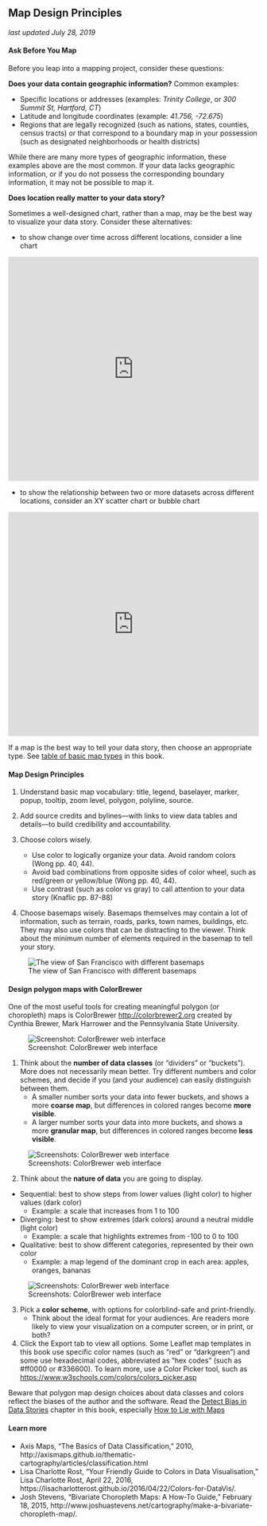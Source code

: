 ## Map Design Principles {-}
*last updated July 28, 2019*

#### Ask Before You Map {-}
Before you leap into a mapping project, consider these questions:

**Does your data contain geographic information?** Common examples:

- Specific locations or addresses (examples: *Trinity College*, or *300 Summit St, Hartford, CT*)
- Latitude and longitude coordinates (example: *41.756, -72.675*)
- Regions that are legally recognized (such as nations, states, counties, census tracts) or that correspond to a boundary map in your possession (such as designated neighborhoods or health districts)

While there are many more types of geographic information, these examples above are the most common. If your data lacks geographic information, or if you do not possess the corresponding boundary information, it may not be possible to map it.

**Does location really matter to your data story?**

Sometimes a well-designed chart, rather than a map, may be the best way to visualize your data story. Consider these alternatives:

- to show change over time across different locations, consider a line chart

<iframe src="https://ourworldindata.org/grapher/projected-population-by-country" style="width: 100%; height: 450px; border: 0 none;"></iframe>

- to show the relationship between two or more datasets across different locations, consider an XY scatter chart or bubble chart

<iframe src="https://ourworldindata.org/grapher/learning-outcomes-vs-gdp-per-capita" style="width: 100%; height: 450px; border: 0 none;"></iframe>


If a map is the best way to tell your data story, then choose an appropriate type. See [table of basic map types](map) in this book.

#### Map Design Principles

1. Understand basic map vocabulary: title, legend, baselayer, marker, popup, tooltip, zoom level, polygon, polyline, source.

2. Add source credits and bylines---with links to view data tables and details---to build credibility and accountability.

3. Choose colors wisely.
    - Use color to logically organize your data. Avoid random colors (Wong pp. 40, 44).
    - Avoid bad combinations from opposite sides of color wheel, such as red/green or yellow/blue (Wong pp. 40, 44).
    - Use contrast (such as color vs gray) to call attention to your data story (Knaflic pp. 87-88)
    
4. Choose basemaps wisely. Basemaps themselves may contain a lot of information, such as terrain, roads, parks, town names, buildings, etc. They may also use colors that can be distracting to the viewer. Think about the minimum number of elements required in the basemap to tell your story.

![The view of San Francisco with different basemaps](images/06-map/Map - Baselayers.png)

#### Design polygon maps with ColorBrewer {-}
One of the most useful tools for creating meaningful polygon (or choropleth) maps is ColorBrewer <http://colorbrewer2.org> created by Cynthia Brewer, Mark Harrower and the Pennsylvania State University.

![Screenshot: ColorBrewer web interface](images/06-map/colorbrewer.png)

1) Think about the **number of data classes** (or "dividers" or "buckets"). More does not necessarily mean better. Try different numbers and color schemes, and decide if you (and your audience) can easily distinguish between them.
    - A smaller number sorts your data into fewer buckets, and shows a more **coarse map**, but differences in colored ranges become **more visible**.
    - A larger number sorts your data into more buckets, and shows a more **granular map**, but differences in colored ranges become **less visible**.

![Screenshots: ColorBrewer web interface](images/06-map/Map - ColorBrewer - Classes.png)

2) Think about the **nature of data** you are going to display.

- Sequential: best to show steps from lower values (light color) to higher values (dark color)
    - Example: a scale that increases from 1 to 100
- Diverging: best to show extremes (dark colors) around a neutral middle (light color)
    - Example: a scale that highlights extremes from -100 to 0 to 100
- Qualitative: best to show different categories, represented by their own color
    - Example: a map legend of the dominant crop in each area: apples, oranges, bananas

![Screenshots: ColorBrewer web interface](images/06-map/Map - ColorBrewer - Schemes.png)

3) Pick a **color scheme**, with options for colorblind-safe and print-friendly.
    - Think about the ideal format for your audiences. Are readers more likely to view your visualization on a computer screen, or in print, or both?

4) Click the Export tab to view all options. Some Leaflet map templates in this book use specific color names (such as "red" or "darkgreen") and some use hexadecimal codes, abbreviated as "hex codes" (such as #ff0000 or #336600). To learn more, use a Color Picker tool, such as <https://www.w3schools.com/colors/colors_picker.asp>

Beware that polygon map design choices about data classes and colors reflect the biases of the author and the software. Read the [Detect Bias in Data Stories](detect.html) chapter in this book, especially [How to Lie with Maps](detect.html#how-to-lie-with-maps)

#### Learn more {-}
- Axis Maps, "The Basics of Data Classification," 2010, http://axismaps.github.io/thematic-cartography/articles/classification.html
- Lisa Charlotte Rost, “Your Friendly Guide to Colors in Data Visualisation,” Lisa Charlotte Rost, April 22, 2016, https://lisacharlotterost.github.io/2016/04/22/Colors-for-DataVis/.
- Josh Stevens, "Bivariate Choropleth Maps: A How-To Guide," February 18, 2015, http://www.joshuastevens.net/cartography/make-a-bivariate-choropleth-map/.

